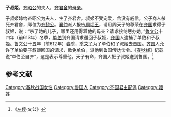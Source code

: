 {{東亞女性歷史人物
| 名稱=子叔姬
| 身份=[[齐昭公|齐昭公]]的夫人
| 畫像=
| 說明=
| 姓=姬
| 氏=
| 位號=
| 諡號=
| 出生年=
| 婚年=
| 夫=[[齐桓公|齐桓公]]
| 子=[[齐君舍|齐君舍]]
|}}
'''子叔姬'''，[[齐昭公|齐昭公]]的夫人，[[齐君舍|齐君舍]]的[[母亲|母亲]]。

子叔姬嫁给齐昭公为夫人，生了齐君舍。叔姬不受宠爱，舍没有威信。公子商人杀死齐君舍，即位为[[齐懿公|齐懿公]]。[[襄仲|襄仲]]派人报告[[周顷王|周顷王]]，请用周天子的尊荣在[[齐国|齐国]]求得子叔姬，说：“杀了她的儿子，哪里还用得着他的母亲？请求接纳惩办她。”[[鲁文公|鲁文公]]十四年（前613年）冬季，[[单伯|单伯]]到齐国请求送回子叔姬，[[齐国|齐国]]人逮捕了单伯和子叔姬。鲁文公十五年（前612年）[[春季|春季]]，[[季文子|季文子]]为了单伯和子叔姬去[[晋国|晋国]]。[[齐国|齐国]]人允许了单伯要子叔姬回国的请求，赦免单伯，派他到鲁国传达命令。《[[春秋经|春秋经]]》记载说“单伯至自齐”，这是表示尊重他。天子有命，齐国人把子叔姬送到鲁国。<ref >《[[左传|左传]]·文公》</ref>

==参考文献==
<references/>
[[Category:春秋战国女性|Category:春秋战国女性]]
[[Category:鲁国人|Category:鲁国人]]
[[Category:齐国君主配偶|Category:齐国君主配偶]]
[[Category:姬姓|Category:姬姓]]
